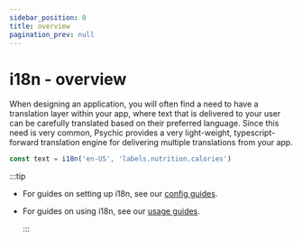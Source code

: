 ```yaml
---
sidebar_position: 0
title: overview
pagination_prev: null
---
```


# i18n - overview

When designing an application, you will often find a need to have a translation layer within your app, where text that is delivered to your user can be carefully translated based on their preferred language. Since this need is very common, Psychic provides a very light-weight, typescript-forward translation engine for delivering multiple translations from your app.

```ts
const text = i18n('en-US', 'labels.nutrition.calories')
```

:::tip

- For guides on setting up i18n, see our [config guides](/docs/utils/i18n/config).
- For guides on using i18n, see our [usage guides](/docs/utils/i18n/usage).

  :::
